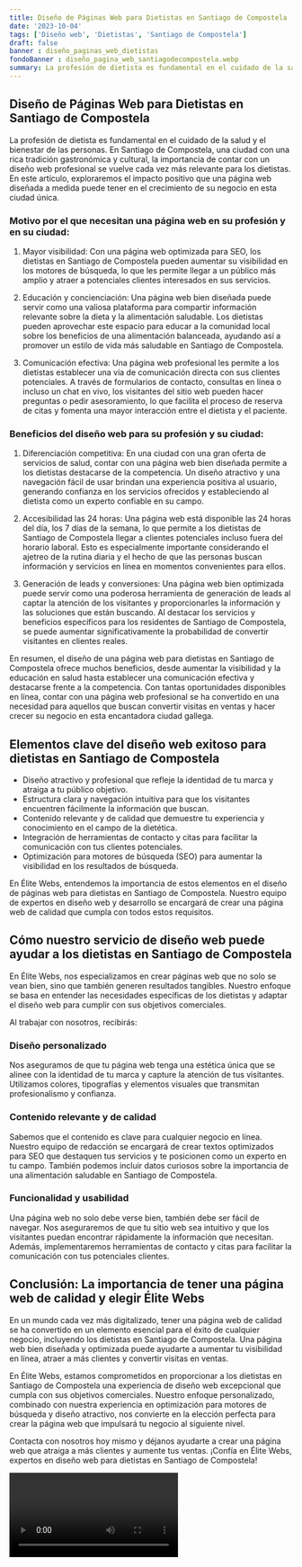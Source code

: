 ```yaml
---
title: Diseño de Páginas Web para Dietistas en Santiago de Compostela
date: '2023-10-04'
tags: ['Diseño web', 'Dietistas', 'Santiago de Compostela']
draft: false
banner : diseño_paginas_web_dietistas
fondoBanner : diseño_pagina_web_santiagodecompostela.webp
summary: La profesión de dietista es fundamental en el cuidado de la salud y el bienestar de las personas. En Santiago de Compostela, una ciudad con una rica tradición gastronómica y cultural, la importancia de contar con un diseño web profesional se vuelve cada vez más relevante para los dietistas. En este artículo, exploraremos el impacto positivo que una página web diseñada a medida puede tener en el crecimiento de su negocio en esta ciudad única.
---
```


## Diseño de Páginas Web para Dietistas en Santiago de Compostela

La profesión de dietista es fundamental en el cuidado de la salud y el bienestar de las personas. En Santiago de Compostela, una ciudad con una rica tradición gastronómica y cultural, la importancia de contar con un diseño web profesional se vuelve cada vez más relevante para los dietistas. En este artículo, exploraremos el impacto positivo que una página web diseñada a medida puede tener en el crecimiento de su negocio en esta ciudad única.

### Motivo por el que necesitan una página web en su profesión y en su ciudad:

1. Mayor visibilidad: Con una página web optimizada para SEO, los dietistas en Santiago de Compostela pueden aumentar su visibilidad en los motores de búsqueda, lo que les permite llegar a un público más amplio y atraer a potenciales clientes interesados en sus servicios.

2. Educación y concienciación: Una página web bien diseñada puede servir como una valiosa plataforma para compartir información relevante sobre la dieta y la alimentación saludable. Los dietistas pueden aprovechar este espacio para educar a la comunidad local sobre los beneficios de una alimentación balanceada, ayudando así a promover un estilo de vida más saludable en Santiago de Compostela.

3. Comunicación efectiva: Una página web profesional les permite a los dietistas establecer una vía de comunicación directa con sus clientes potenciales. A través de formularios de contacto, consultas en línea o incluso un chat en vivo, los visitantes del sitio web pueden hacer preguntas o pedir asesoramiento, lo que facilita el proceso de reserva de citas y fomenta una mayor interacción entre el dietista y el paciente.

### Beneficios del diseño web para su profesión y su ciudad:

1. Diferenciación competitiva: En una ciudad con una gran oferta de servicios de salud, contar con una página web bien diseñada permite a los dietistas destacarse de la competencia. Un diseño atractivo y una navegación fácil de usar brindan una experiencia positiva al usuario, generando confianza en los servicios ofrecidos y estableciendo al dietista como un experto confiable en su campo.

2. Accesibilidad las 24 horas: Una página web está disponible las 24 horas del día, los 7 días de la semana, lo que permite a los dietistas de Santiago de Compostela llegar a clientes potenciales incluso fuera del horario laboral. Esto es especialmente importante considerando el ajetreo de la rutina diaria y el hecho de que las personas buscan información y servicios en línea en momentos convenientes para ellos.

3. Generación de leads y conversiones: Una página web bien optimizada puede servir como una poderosa herramienta de generación de leads al captar la atención de los visitantes y proporcionarles la información y las soluciones que están buscando. Al destacar los servicios y beneficios específicos para los residentes de Santiago de Compostela, se puede aumentar significativamente la probabilidad de convertir visitantes en clientes reales.

En resumen, el diseño de una página web para dietistas en Santiago de Compostela ofrece muchos beneficios, desde aumentar la visibilidad y la educación en salud hasta establecer una comunicación efectiva y destacarse frente a la competencia. Con tantas oportunidades disponibles en línea, contar con una página web profesional se ha convertido en una necesidad para aquellos que buscan convertir visitas en ventas y hacer crecer su negocio en esta encantadora ciudad gallega.

<GifSeo />

<Cta />

## Elementos clave del diseño web exitoso para dietistas en Santiago de Compostela

- Diseño atractivo y profesional que refleje la identidad de tu marca y atraiga a tu público objetivo.
- Estructura clara y navegación intuitiva para que los visitantes encuentren fácilmente la información que buscan.
- Contenido relevante y de calidad que demuestre tu experiencia y conocimiento en el campo de la dietética.
- Integración de herramientas de contacto y citas para facilitar la comunicación con tus clientes potenciales.
- Optimización para motores de búsqueda (SEO) para aumentar la visibilidad en los resultados de búsqueda.

En Élite Webs, entendemos la importancia de estos elementos en el diseño de páginas web para dietistas en Santiago de Compostela. Nuestro equipo de expertos en diseño web y desarrollo se encargará de crear una página web de calidad que cumpla con todos estos requisitos.

## Cómo nuestro servicio de diseño web puede ayudar a los dietistas en Santiago de Compostela

En Élite Webs, nos especializamos en crear páginas web que no solo se vean bien, sino que también generen resultados tangibles. Nuestro enfoque se basa en entender las necesidades específicas de los dietistas y adaptar el diseño web para cumplir con sus objetivos comerciales.

Al trabajar con nosotros, recibirás:

### Diseño personalizado
Nos aseguramos de que tu página web tenga una estética única que se alinee con la identidad de tu marca y capture la atención de tus visitantes. Utilizamos colores, tipografías y elementos visuales que transmitan profesionalismo y confianza.

### Contenido relevante y de calidad
Sabemos que el contenido es clave para cualquier negocio en línea. Nuestro equipo de redacción se encargará de crear textos optimizados para SEO que destaquen tus servicios y te posicionen como un experto en tu campo. También podemos incluir datos curiosos sobre la importancia de una alimentación saludable en Santiago de Compostela.

### Funcionalidad y usabilidad
Una página web no solo debe verse bien, también debe ser fácil de navegar. Nos aseguraremos de que tu sitio web sea intuitivo y que los visitantes puedan encontrar rápidamente la información que necesitan. Además, implementaremos herramientas de contacto y citas para facilitar la comunicación con tus potenciales clientes.

## Conclusión: La importancia de tener una página web de calidad y elegir Élite Webs

En un mundo cada vez más digitalizado, tener una página web de calidad se ha convertido en un elemento esencial para el éxito de cualquier negocio, incluyendo los dietistas en Santiago de Compostela. Una página web bien diseñada y optimizada puede ayudarte a aumentar tu visibilidad en línea, atraer a más clientes y convertir visitas en ventas.

En Élite Webs, estamos comprometidos en proporcionar a los dietistas en Santiago de Compostela una experiencia de diseño web excepcional que cumpla con sus objetivos comerciales. Nuestro enfoque personalizado, combinado con nuestra experiencia en optimización para motores de búsqueda y diseño atractivo, nos convierte en la elección perfecta para crear la página web que impulsará tu negocio al siguiente nivel.

Contacta con nosotros hoy mismo y déjanos ayudarte a crear una página web que atraiga a más clientes y aumente tus ventas. ¡Confía en Élite Webs, expertos en diseño web para dietistas en Santiago de Compostela!

<Video />

<CtaBot job='Dietistas' city='Santiago de Compostela'/>

<Gmaps query='Santiago de Compostela+españa+maps' />